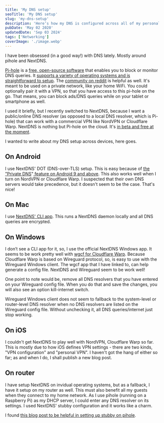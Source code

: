 ```yaml
---
title: 'My DNS setup'
seoTitle: 'My DNS setup'
slug: 'my-dns-setup'
description: 'Here’s how my DNS is configured across all of my personal devices and the home router.'
pubDate: 'May 02 2020'
updatedDate: 'Sep 03 2024'
tags: ['Networking']
coverImage: './image.webp'
---
```


I have been obsessed (in a good way!) with DNS lately. Mostly around pihole and NextDNS.

[Pi-hole](https://pi-hole.net/) is a [free, open-source software](https://pi-hole.net/donate/) that enables you to block or monitor DNS queries. It [supports a variety of operating systems and is straightforward to setup](https://github.com/pi-hole/pi-hole/#one-step-automated-install). The [community on reddit](https://www.reddit.com/r/pihole/) is helpful as well. It's meant to be used on a private network, like your home WiFi. You could optionally pair it with a VPN, so that you have access to this pi-hole on the go. That means, you can block ads/DNS queries while on your tablet or smartphone as well.

I used it briefly, but I recently switched to NextDNS, because I want a public/online DNS resolver (as opposed to a local DNS resolver, which is Pi-hole) that can work with a commercial VPN like NordVPN or Cloudflare Warp. NextDNS is nothing but Pi-hole on the cloud. It's [in beta and free at the moment](https://my.nextdns.io/).

I wanted to write about my DNS setup across devices, here goes.

## On Android

I use NextDNS' DOT (DNS-over-TLS) setup. This is easy because of [the "Private DNS](https://www.androidpolice.com/2020/03/26/make-android-use-dns-server-choice/)"[ feature on Android 9 and above](https://www.androidpolice.com/2020/03/26/make-android-use-dns-server-choice/). This also works well when I turn on NordVPN or Cloudflare Warp. I suspected that their own DNS servers would take precedence, but it doesn't seem to be the case. That's nice!

## On Mac

I use [NextDNS' CLI app](https://github.com/nextdns/nextdns). This runs a NextDNS daemon locally and all DNS queries are encrypted.

## On Windows

I don’t see a CLI app for it, so, I use the official NextDNS Windows app. It seems to be work pretty well with [wgcf for Cloudflare Warp](https://github.com/ViRb3/wgcf). Because Cloudflare Warp is based on Wireguard protocol, so, is easy to use with the Wireguard Windows client. The wgcf app that I have linked to, can help generate a config file. NextDNS and Wireguard seem to be work well!

One point to note would be, remove all DNS resolvers that you have entered on your Wireguard config file. When you do that and save the changes, you will also see an option kill-internet switch.

Wireguard Windows client does not seem to fallback to the system-level or router-level DNS resolver when no DNS resolvers are listed on the Wireguard config file. Without unchecking it, all DNS queries/internet just stop working.

## On iOS

I couldn't get NextDNS to play well with NordVPN, Cloudflare Warp so far. This is mostly due to how iOS defines VPN settings - there are two kinds, "VPN configuration" and "personal VPN". I haven't got the hang of either so far; as and when I do, I shall publish a new blog post.

## On router

I have setup NextDNS on invidual operating systems, but as a fallback, I have it setup on my router as well. This must also benefit all my guests when they connect to my home network. As I use pihole (running on a Raspberry Pi) as my DHCP server, I could enter any DNS resolver on its settings. I used NextDNS' stubby configuration and it works like a charm.

I found [this blog post to be helpful in setting up stubby on pihole](https://blog.plip.com/2018/10/12/easy-pi-hole-and-stubby-on-orange-pi-zero-raspberry-pi-3/).
